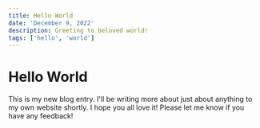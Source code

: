 ```yaml
---
title: Hello World
date: 'December 9, 2022'
description: Greeting to beloved world!
tags: ['hello', 'world']
---
```

# Hello World

This is my new blog entry. I'll be writing more about just about anything to my own website shortly. I hope you all love it! Please let me know if you have any feedback!